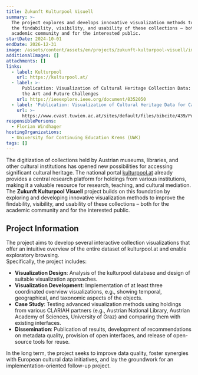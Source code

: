 ```yaml
---
title: Zukunft Kulturpool Visuell
summary: >-
  The project explores and develops innovative visualization methods to improve
  the findability, visibility, and usability of these collections – both for the
  academic community and for the interested public.
startDate: 2024-10-01
endDate: 2026-12-31
image: /assets/content/assets/en/projects/zukunft-kulturpool-visuell/image.png
additionalImages: []
attachments: []
links:
  - label: Kulturpool
    url: https://kulturpool.at/
  - label: >-
      Publication: Visualization of Cultural Heritage Collection Data: State of
      the Art and Future Challenges
    url: https://ieeexplore.ieee.org/document/8352050
  - label: 'Publication: Visualization of Cultural Heritage Data for Casual Users'
    url: >-
      https://www.cvast.tuwien.ac.at/sites/default/files/bibcite/439/PubDat_250950.pdf
responsiblePersons:
  - Florian Windhager
hostingOrganizations:
  - University for Continuing Education Krems (UWK)
tags: []
---
```

The digitization of collections held by Austrian museums, libraries, and other cultural institutions has opened new possibilities for accessing significant cultural heritage. The national portal [kulturpool.at](https://kulturpool.at) already provides a central research platform for holdings from various institutions, making it a valuable resource for research, teaching, and cultural mediation.\
The **Zukunft Kulturpool Visuell** project builds on this foundation by exploring and developing innovative visualization methods to improve the findability, visibility, and usability of these collections – both for the academic community and for the interested public.

## Project Information

The project aims to develop several interactive collection visualizations that offer an intuitive overview of the entire dataset of kulturpool.at and enable exploratory browsing.\
Specifically, the project includes:

* **Visualization Design**: Analysis of the kulturpool database and design of suitable visualization approaches.
* **Visualization Development**: Implementation of at least three coordinated overview visualizations, e.g., showing temporal, geographical, and taxonomic aspects of the objects.
* **Case Study**: Testing advanced visualization methods using holdings from various CLARIAH partners (e.g., Austrian National Library, Austrian Academy of Sciences, University of Graz) and comparing them with existing interfaces.
* **Dissemination**: Publication of results, development of recommendations on metadata quality, provision of open interfaces, and release of open-source tools for reuse.

In the long term, the project seeks to improve data quality, foster synergies with European cultural data initiatives, and lay the groundwork for an implementation-oriented follow-up project.
